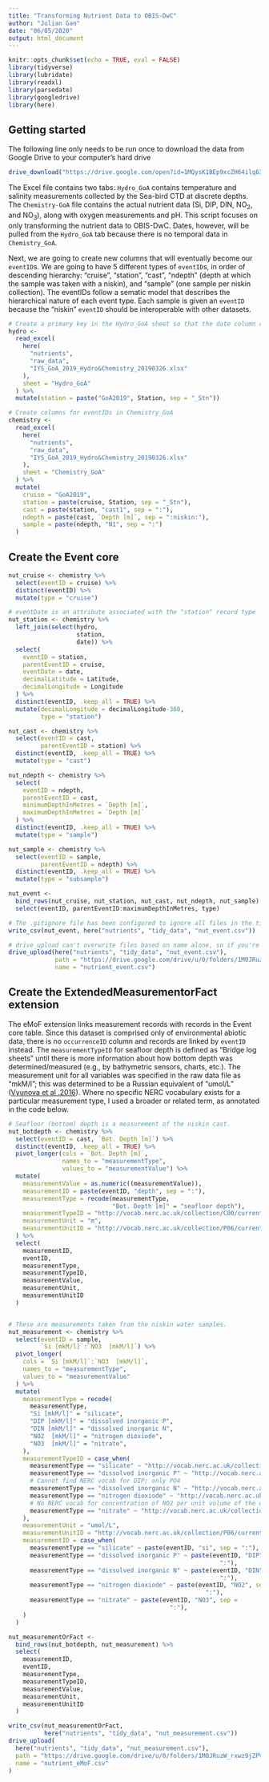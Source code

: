 ```yaml
---
title: "Transforming Nutrient Data to OBIS-DwC"
author: "Julian Gan"
date: "06/05/2020"
output: html_document
---
```


```r
knitr::opts_chunk$set(echo = TRUE, eval = FALSE)
library(tidyverse)
library(lubridate)
library(readxl)
library(parsedate)
library(googledrive)
library(here)
```

## Getting started

The following line only needs to be run once to download the data from Google Drive to your computer's hard drive

```r
drive_download("https://drive.google.com/open?id=1MQysK1BEp9xcZH64ilq63Sx3ri5SJYCx", path = here("nutrients", "raw_data", "IYS_GoA_2019_Hydro&Chemistry_20190326.xlsx"))
```

The Excel file contains two tabs: `Hydro_GoA` contains temperature and salinity measurements collected by the Sea-bird CTD at discrete depths. The `Chemistry-GoA` file contains the actual nutrient data (Si, DIP, DIN, NO<sub>2</sub>, and NO<sub>3</sub>), along with oxygen measurements and pH. This script focuses on only transforming the nutrient data to OBIS-DwC. Dates, however, will be pulled from the `Hydro_GoA` tab because there is no temporal data in `Chemistry_GoA`.

Next, we are going to create new columns that will eventually become our `eventID`s. We are going to have 5 different types of `eventID`s, in order of descending hierarchy: "cruise", "station", "cast", "ndepth" (depth at which the sample was taken with a niskin), and "sample" (one sample per niskin collection). The eventIDs follow a sematic model that describes the hierarchical nature of each event type. Each sample is given an `eventID` because the "niskin" `eventID` should be interoperable with other datasets.

```r
# Create a primary key in the Hydro_GoA sheet so that the date column can be joined to Chemistry_GoA
hydro <-
  read_excel(
    here(
      "nutrients",
      "raw_data",
      "IYS_GoA_2019_Hydro&Chemistry_20190326.xlsx"
    ),
    sheet = "Hydro_GoA"
  ) %>%
  mutate(station = paste("GoA2019", Station, sep = "_Stn"))

# Create columns for eventIDs in Chemistry_GoA
chemistry <-
  read_excel(
    here(
      "nutrients",
      "raw_data",
      "IYS_GoA_2019_Hydro&Chemistry_20190326.xlsx"
    ),
    sheet = "Chemistry_GoA"
  ) %>%
  mutate(
    cruise = "GoA2019",
    station = paste(cruise, Station, sep = "_Stn"),
    cast = paste(station, "cast1", sep = ":"),
    ndepth = paste(cast, `Depth [m]`, sep = ":niskin:"),
    sample = paste(ndepth, "N1", sep = ":")
  )
```


## Create the Event core

```r
nut_cruise <- chemistry %>%
  select(eventID = cruise) %>%
  distinct(eventID) %>%
  mutate(type = "cruise")

# eventDate is an attribute associated with the "station" record type
nut_station <- chemistry %>%
  left_join(select(hydro,
                   station,
                   date)) %>%
  select(
    eventID = station,
    parentEventID = cruise,
    eventDate = date,
    decimalLatitude = Latitude,
    decimalLongitude = Longitude
  ) %>%
  distinct(eventID, .keep_all = TRUE) %>%
  mutate(decimalLongitude = decimalLongitude-360,
         type = "station")

nut_cast <- chemistry %>%
  select(eventID = cast,
         parentEventID = station) %>%
  distinct(eventID, .keep_all = TRUE) %>%
  mutate(type = "cast")

nut_ndepth <- chemistry %>%
  select(
    eventID = ndepth,
    parentEventID = cast,
    minimumDepthInMetres = `Depth [m]`,
    maximumDepthInMetres = `Depth [m]`
  ) %>%
  distinct(eventID, .keep_all = TRUE) %>%
  mutate(type = "sample")

nut_sample <- chemistry %>%
  select(eventID = sample,
         parentEventID = ndepth) %>%
  distinct(eventID, .keep_all = TRUE) %>%
  mutate(type = "subsample")

nut_event <-
  bind_rows(nut_cruise, nut_station, nut_cast, nut_ndepth, nut_sample) %>%
  select(eventID, parentEventID:maximumDepthInMetres, type)

# The .gitignore file has been configured to ignore all files in the tidy_data folder so no data gets pushed to the Git repository.
write_csv(nut_event, here("nutrients", "tidy_data", "nut_event.csv"))

# drive_upload can't overwrite files based on name alone, so if you're re-running this script after creating the first file, make sure to delete the older version from Google Drive.
drive_upload(here("nutrients", "tidy_data", "nut_event.csv"),
             path = "https://drive.google.com/drive/u/0/folders/1M0JRuzW_rxwz9jZPVV-oDv5AARUS2K2w",
             name = "nutrient_event.csv")
```


## Create the ExtendedMeasurementorFact extension 

The eMoF extension links measurement records with records in the Event core table. Since this dataset is comprised only of environmental abiotic data, there is no `occurrenceID` column and records are linked by `eventID` instead. The `measurementTypeID` for seafloor depth is defined as "Bridge log sheets" until there is more information about how bottom depth was determined/measured (e.g., by bathymetric sensors, charts, etc.). The measurement unit for all variables was specified in the raw data file as "mkM/l"; this was determined to be a Russian equivalent of "umol/L" ([Vyunova et al .2016](https://www.researchgate.net/publication/311473228_Synacton_and_individual_activity_of_synthetic_and_natural_corticotropins)). Where no specific NERC vocabulary exists for a particular measurement type, I used a broader or related term, as annotated in the code below.

```r
# Seafloor (bottom) depth is a measurement of the niskin cast.
nut_botdepth <- chemistry %>%
  select(eventID = cast, `Bot. Depth [m]`) %>%
  distinct(eventID, .keep_all = TRUE) %>%
  pivot_longer(cols = `Bot. Depth [m]`,
               names_to = "measurementType",
               values_to = "measurementValue") %>%
  mutate(
    measurementValue = as.numeric((measurementValue)),
    measurementID = paste(eventID, "depth", sep = ":"),
    measurementType = recode(measurementType,
                             "Bot. Depth [m]" = "seafloor depth"),
    measurementTypeID = "http://vocab.nerc.ac.uk/collection/C00/current/BRIDGE/",
    measurementUnit = "m",
    measurementUnitID = "http://vocab.nerc.ac.uk/collection/P06/current/ULAA/"
  ) %>%
  select(
    measurementID,
    eventID,
    measurementType,
    measurementTypeID,
    measurementValue,
    measurementUnit,
    measurementUnitID
  )


# These are measurements taken from the niskin water samples.
nut_measurement <- chemistry %>%
  select(eventID = sample,
         `Si [mkM/l]`:`NO3  [mkM/l]`) %>%
  pivot_longer(
    cols = `Si [mkM/l]`:`NO3  [mkM/l]`,
    names_to = "measurementType",
    values_to = "measurementValue"
  ) %>%
  mutate(
    measurementType = recode(
      measurementType,
      "Si [mkM/l]" = "silicate",
      "DIP [mkM/l]" = "dissolved inorganic P",
      "DIN [mkM/l]" = "dissolved inorganic N",
      "NO2  [mkM/l]" = "nitrogen dioxiode",
      "NO3  [mkM/l]" = "nitrate",
    ),
    measurementTypeID = case_when(
      measurementType == "silicate" ~ "http://vocab.nerc.ac.uk/collection/P01/current/SLCAZZXX/",
      measurementType == "dissolved inorganic P" ~ "http://vocab.nerc.ac.uk/collection/P01/current/PHOSXXDZ/",
      # Cannot find NERC vocab for DIP; only PO4
      measurementType == "dissolved inorganic N" ~ "http://vocab.nerc.ac.uk/collection/P01/current/DINXZZZZ/",
      measurementType == "nitrogen dioxiode" ~ "http://vocab.nerc.ac.uk/collection/S27/current/CS003170/",
      # No NERC vocab for concentration of NO2 per unit volume of the water body; only of atmosphere
      measurementType == "nitrate" ~ "http://vocab.nerc.ac.uk/collection/P01/current/NTRAXXDZ/"
    ),
    measurementUnit = "umol/L",
    measurementUnitID = "http://vocab.nerc.ac.uk/collection/P06/current/UPOX/",
    measurementID = case_when(
      measurementType == "silicate" ~ paste(eventID, "si", sep = ":"),
      measurementType == "dissolved inorganic P" ~ paste(eventID, "DIP", sep =
                                                           ":"),
      measurementType == "dissolved inorganic N" ~ paste(eventID, "DIN", sep =
                                                           ":"),
      measurementType == "nitrogen dioxiode" ~ paste(eventID, "NO2", sep =
                                                       ":"),
      measurementType == "nitrate" ~ paste(eventID, "NO3", sep =
                                             ":"),
    )
  )

nut_measurementOrFact <-
  bind_rows(nut_botdepth, nut_measurement) %>%
  select(
    measurementID,
    eventID,
    measurementType,
    measurementTypeID,
    measurementValue,
    measurementUnit,
    measurementUnitID
  )

write_csv(nut_measurementOrFact,
          here("nutrients", "tidy_data", "nut_measurement.csv"))
drive_upload(
  here("nutrients", "tidy_data", "nut_measurement.csv"),
  path = "https://drive.google.com/drive/u/0/folders/1M0JRuzW_rxwz9jZPVV-oDv5AARUS2K2w",
  name = "nutrient_eMoF.csv"
)
```

